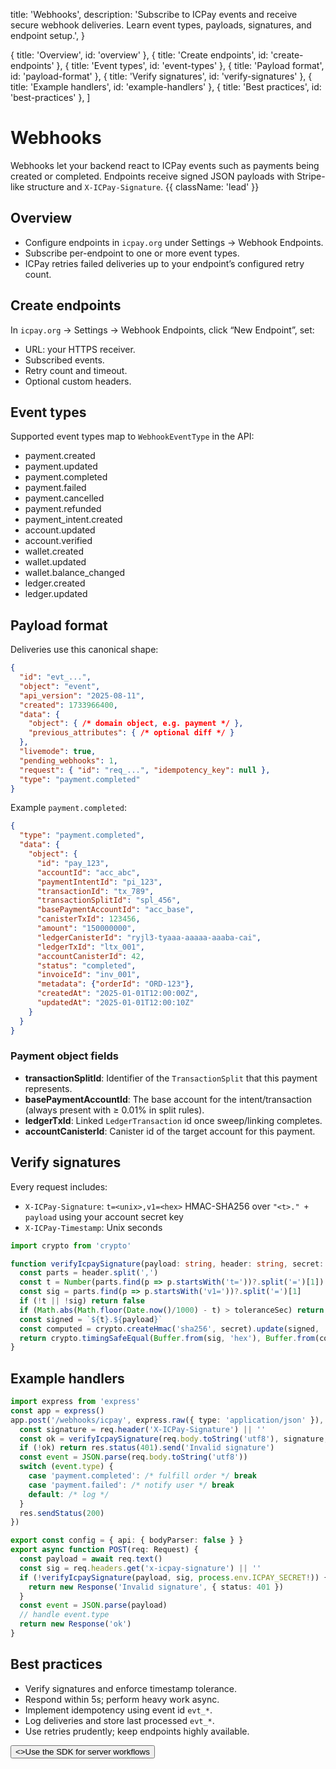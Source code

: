   title: 'Webhooks',
  description:
    'Subscribe to ICPay events and receive secure webhook deliveries. Learn event types, payloads, signatures, and endpoint setup.',
}

  { title: 'Overview', id: 'overview' },
  { title: 'Create endpoints', id: 'create-endpoints' },
  { title: 'Event types', id: 'event-types' },
  { title: 'Payload format', id: 'payload-format' },
  { title: 'Verify signatures', id: 'verify-signatures' },
  { title: 'Example handlers', id: 'example-handlers' },
  { title: 'Best practices', id: 'best-practices' },
]

# Webhooks

Webhooks let your backend react to ICPay events such as payments being created or completed. Endpoints receive signed JSON payloads with Stripe-like structure and `X-ICPay-Signature`. {{ className: 'lead' }}

## Overview

- Configure endpoints in `icpay.org` under Settings → Webhook Endpoints.
- Subscribe per-endpoint to one or more event types.
- ICPay retries failed deliveries up to your endpoint’s configured retry count.

## Create endpoints

In `icpay.org` → Settings → Webhook Endpoints, click “New Endpoint”, set:

- URL: your HTTPS receiver.
- Subscribed events.
- Retry count and timeout.
- Optional custom headers.

## Event types

Supported event types map to `WebhookEventType` in the API:

- payment.created
- payment.updated
- payment.completed
- payment.failed
- payment.cancelled
- payment.refunded
- payment_intent.created
- account.updated
- account.verified
- wallet.created
- wallet.updated
- wallet.balance_changed
- ledger.created
- ledger.updated

## Payload format

Deliveries use this canonical shape:

```json
{
  "id": "evt_...",
  "object": "event",
  "api_version": "2025-08-11",
  "created": 1733966400,
  "data": {
    "object": { /* domain object, e.g. payment */ },
    "previous_attributes": { /* optional diff */ }
  },
  "livemode": true,
  "pending_webhooks": 1,
  "request": { "id": "req_...", "idempotency_key": null },
  "type": "payment.completed"
}
```

Example `payment.completed`:

```json
{
  "type": "payment.completed",
  "data": {
    "object": {
      "id": "pay_123",
      "accountId": "acc_abc",
      "paymentIntentId": "pi_123",
      "transactionId": "tx_789",
      "transactionSplitId": "spl_456",
      "basePaymentAccountId": "acc_base",
      "canisterTxId": 123456,
      "amount": "150000000",
      "ledgerCanisterId": "ryjl3-tyaaa-aaaaa-aaaba-cai",
      "ledgerTxId": "ltx_001",
      "accountCanisterId": 42,
      "status": "completed",
      "invoiceId": "inv_001",
      "metadata": {"orderId": "ORD-123"},
      "createdAt": "2025-01-01T12:00:00Z",
      "updatedAt": "2025-01-01T12:00:10Z"
    }
  }
}
```

### Payment object fields

- **transactionSplitId**: Identifier of the `TransactionSplit` that this payment represents.
- **basePaymentAccountId**: The base account for the intent/transaction (always present with ≥ 0.01% in split rules).
- **ledgerTxId**: Linked `LedgerTransaction` id once sweep/linking completes.
- **accountCanisterId**: Canister id of the target account for this payment.

## Verify signatures

Every request includes:

- `X-ICPay-Signature`: `t=<unix>,v1=<hex>` HMAC-SHA256 over `"<t>." + payload` using your account secret key
- `X-ICPay-Timestamp`: Unix seconds

```ts {{ title: 'Node/Express verification' }}
import crypto from 'crypto'

function verifyIcpaySignature(payload: string, header: string, secret: string, toleranceSec = 300) {
  const parts = header.split(',')
  const t = Number(parts.find(p => p.startsWith('t='))?.split('=')[1])
  const sig = parts.find(p => p.startsWith('v1='))?.split('=')[1]
  if (!t || !sig) return false
  if (Math.abs(Math.floor(Date.now()/1000) - t) > toleranceSec) return false
  const signed = `${t}.${payload}`
  const computed = crypto.createHmac('sha256', secret).update(signed, 'utf8').digest('hex')
  return crypto.timingSafeEqual(Buffer.from(sig, 'hex'), Buffer.from(computed, 'hex'))
}
```

## Example handlers

```ts {{ title: 'Express' }}
import express from 'express'
const app = express()
app.post('/webhooks/icpay', express.raw({ type: 'application/json' }), (req, res) => {
  const signature = req.header('X-ICPay-Signature') || ''
  const ok = verifyIcpaySignature(req.body.toString('utf8'), signature, process.env.ICPAY_SECRET!)
  if (!ok) return res.status(401).send('Invalid signature')
  const event = JSON.parse(req.body.toString('utf8'))
  switch (event.type) {
    case 'payment.completed': /* fulfill order */ break
    case 'payment.failed': /* notify user */ break
    default: /* log */
  }
  res.sendStatus(200)
})
```

```ts {{ title: 'Next.js Route Handler' }}
export const config = { api: { bodyParser: false } }
export async function POST(req: Request) {
  const payload = await req.text()
  const sig = req.headers.get('x-icpay-signature') || ''
  if (!verifyIcpaySignature(payload, sig, process.env.ICPAY_SECRET!)) {
    return new Response('Invalid signature', { status: 401 })
  }
  const event = JSON.parse(payload)
  // handle event.type
  return new Response('ok')
}
```

## Best practices

- Verify signatures and enforce timestamp tolerance.
- Respond within 5s; perform heavy work async.
- Implement idempotency using event id `evt_*`.
- Log deliveries and store last processed `evt_*`.
- Use retries prudently; keep endpoints highly available.

<div className="not-prose">
  <Button href="/sdk" variant="text" arrow="right">
    <>Use the SDK for server workflows</>
  </Button>
</div>
